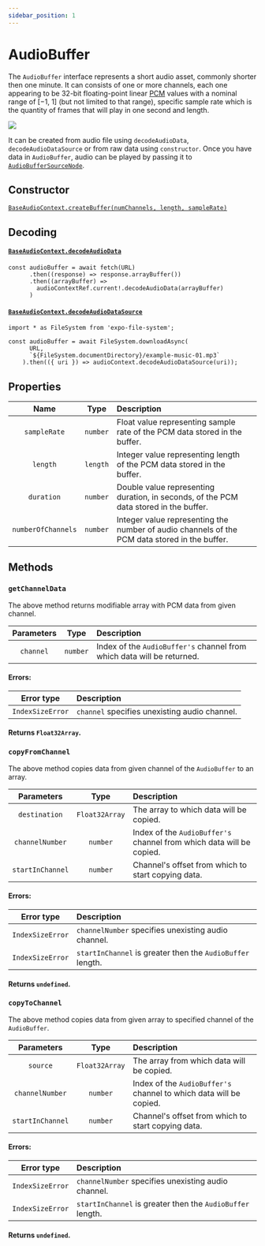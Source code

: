 ```yaml
---
sidebar_position: 1
---
```



# AudioBuffer

The `AudioBuffer` interface represents a short audio asset, commonly shorter then one minute.
It can consists of one or more channels, each one appearing to be 32-bit floating-point linear [PCM](https://pl.wikipedia.org/wiki/PCM) values with a nominal range of [−1, 1] (but not limited to that range),
specific sample rate which is the quantity of frames that will play in one second and length.

![](/img/audioBuffer.png)

It can be created from audio file using `decodeAudioData`, `decodeAudioDataSource` or from raw data using `constructor`.
Once you have data in `AudioBuffer`, audio can be played by passing it to [`AudioBufferSourceNode`](audio-buffer-source-node).

## Constructor

[`BaseAudioContext.createBuffer(numChannels, length, sampleRate)`](/core/base-audio-context#createbuffer)

## Decoding

#### [`BaseAudioContext.decodeAudioData`](/core/base-audio-context#decodeaudiodata)

```tsx
const audioBuffer = await fetch(URL)
      .then((response) => response.arrayBuffer())
      .then((arrayBuffer) =>
        audioContextRef.current!.decodeAudioData(arrayBuffer)
      )
```

#### [`BaseAudioContext.decodeAudioDataSource`](/core/base-audio-context#decodeaudiodatasource)

```tsx
import * as FileSystem from 'expo-file-system';

const audioBuffer = await FileSystem.downloadAsync(
      URL,
      `${FileSystem.documentDirectory}/example-music-01.mp3`
    ).then(({ uri }) => audioContext.decodeAudioDataSource(uri));
```

## Properties

| Name | Type | Description | |
| :----: | :----: | :-------- | :-: |
| `sampleRate` | `number` | Float value representing sample rate of the PCM data stored in the buffer. | <ReadOnly /> |
| `length` | `length` | Integer value representing length of the PCM data stored in the buffer. | <ReadOnly /> |
| `duration` | `number` | Double value representing duration, in seconds, of the PCM data stored in the buffer. | <ReadOnly /> |
| `numberOfChannels` | `number` | Integer value representing the number of audio channels of the PCM data stored in the buffer. | <ReadOnly /> |

## Methods

### `getChannelData`

The above method returns modifiable array with PCM data from given channel.

| Parameters | Type | Description |
| :---: | :---: | :---- |
| `channel` | `number` | Index of the `AudioBuffer's` channel from which data will be returned. |

#### Errors:

| Error type | Description |
| :---: | :---- |
| `IndexSizeError` | `channel` specifies unexisting audio channel. |

#### Returns `Float32Array`.

### `copyFromChannel`

The above method copies data from given channel of the `AudioBuffer` to an array.

| Parameters | Type | Description |
| :---: | :---: | :---- |
| `destination` | `Float32Array` | The array to which data will be copied. |
| `channelNumber` | `number` | Index of the `AudioBuffer's` channel from which data will be copied. |
| `startInChannel` <Optional /> | `number` | Channel's offset from which to start copying data. |

#### Errors:

| Error type | Description |
| :---: | :---- |
| `IndexSizeError` | `channelNumber` specifies unexisting audio channel. |
| `IndexSizeError` | `startInChannel` is greater then the `AudioBuffer` length. |

#### Returns `undefined`.

### `copyToChannel`

The above method copies data from given array to specified channel of the `AudioBuffer`.

| Parameters | Type | Description |
| :---: | :---: | :---- |
| `source` | `Float32Array` | The array from which data will be copied. |
| `channelNumber` | `number` | Index of the `AudioBuffer's` channel to which data will be copied. |
| `startInChannel` <Optional /> | `number` | Channel's offset from which to start copying data. |

#### Errors:

| Error type | Description |
| :---: | :---- |
| `IndexSizeError` | `channelNumber` specifies unexisting audio channel. |
| `IndexSizeError` | `startInChannel` is greater then the `AudioBuffer` length. |

#### Returns `undefined`.
